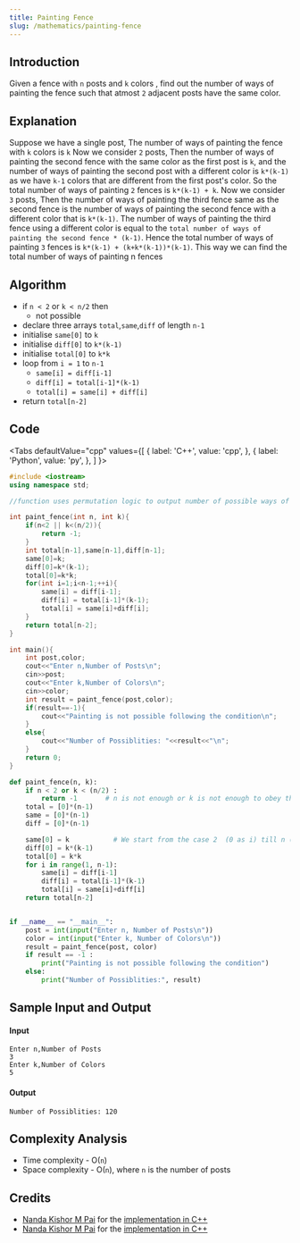 ```yaml
---
title: Painting Fence
slug: /mathematics/painting-fence
---
```


## Introduction

Given a fence with `n` posts and `k` colors , find out the number of ways of painting the fence such that atmost `2` adjacent posts have the same color.

## Explanation

Suppose we have a single post, The number of ways of painting the fence with `k` colors is `k` Now we consider `2` posts, Then the number of ways of painting the second fence with the same color as the first post is `k`, and the number of ways of painting the second post with a different color is `k*(k-1)` as we have `k-1` colors that are different from the first post's color. So the total number of ways of painting `2` fences is `k*(k-1) + k`. Now we consider `3` posts, Then the number of ways of painting the third fence same as the second fence is the number of ways of painting the second fence with a different color that is `k*(k-1)`. The number of ways of painting the third fence using a different color is equal to the `total number of ways of painting the second fence * (k-1)`. Hence the total number of ways of painting `3` fences is `k*(k-1) + (k+k*(k-1))*(k-1)`. This way we can find the total number of ways of painting n fences

## Algorithm

- if `n < 2` or `k < n/2` then
    - not possible 
- declare three arrays `total`,`same`,`diff` of length `n-1` 
- initialise `same[0]` to `k`
- initialise `diff[0]` to `k*(k-1)`
- initialise `total[0]` to `k*k`
- loop from `i = 1` to `n-1`
    - `same[i] = diff[i-1]`
    - `diff[i] = total[i-1]*(k-1)`
    - `total[i] = same[i] + diff[i]`
- return `total[n-2]`

## Code


<Tabs
  defaultValue="cpp"
  values={[
    { label: 'C++', value: 'cpp', },
    { label: 'Python', value: 'py', },
  ]
}>

<TabItem value="cpp">

```cpp
#include <iostream>
using namespace std;

//function uses permutation logic to output number of possible ways of painting

int paint_fence(int n, int k){          
    if(n<2 || k<(n/2)){
        return -1;
    }
    int total[n-1],same[n-1],diff[n-1];
    same[0]=k;
    diff[0]=k*(k-1);
    total[0]=k*k;
    for(int i=1;i<n-1;++i){
        same[i] = diff[i-1];
        diff[i] = total[i-1]*(k-1);
        total[i] = same[i]+diff[i];
    }
    return total[n-2];
}

int main(){
    int post,color;
    cout<<"Enter n,Number of Posts\n";
    cin>>post;
    cout<<"Enter k,Number of Colors\n";
    cin>>color;
    int result = paint_fence(post,color);
    if(result==-1){
        cout<<"Painting is not possible following the condition\n";
    }
    else{
        cout<<"Number of Possiblities: "<<result<<"\n";
    }
    return 0;
}
```

</TabItem>
<TabItem value="py">

```python
def paint_fence(n, k):
    if n < 2 or k < (n/2) :
        return -1       # n is not enough or k is not enough to obey the condition
    total = [0]*(n-1)
    same = [0]*(n-1)
    diff = [0]*(n-1)

    same[0] = k           # We start from the case 2  (0 as i) till n (n-2 as i)
    diff[0] = k*(k-1)
    total[0] = k*k
    for i in range(1, n-1):
        same[i] = diff[i-1]
        diff[i] = total[i-1]*(k-1)
        total[i] = same[i]+diff[i]
    return total[n-2]


if __name__ == "__main__":
    post = int(input("Enter n, Number of Posts\n"))
    color = int(input("Enter k, Number of Colors\n"))
    result = paint_fence(post, color)
    if result == -1 :
        print("Painting is not possible following the condition")
    else:
        print("Number of Possiblities:", result)
```

</TabItem>
</Tabs>

## Sample Input and Output

#### Input

```
Enter n,Number of Posts
3
Enter k,Number of Colors
5
```

#### Output

```
Number of Possiblities: 120
```

## Complexity Analysis

- Time complexity - O(`n`)
- Space complexity - O(`n`), where `n` is the number of posts


## Credits

-   [Nanda Kishor M Pai](https://github.com/nandakishormpai2001) for the [implementation in C++](https://github.com/TesseractCoding/NeoAlgo/blob/master/C-Plus-Plus/cp/Paint_Fence.cpp)
-   [Nanda Kishor M Pai](https://github.com/nandakishormpai2001) for the [implementation in C++](https://github.com/TesseractCoding/NeoAlgo/blob/master/Python/cp/Paint_Fence.py)
